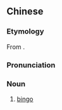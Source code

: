 {{also|宾果}}
==Chinese==
{{zh-forms|s=宾果|gloss=-}}

===Etymology===
From {{etyl|en|zh}} {{m|en|bingo}}.

===Pronunciation===
{{zh-pron
|m=bīnguǒ
|c=ban1 gwo2
|mn=pin-kó
|cat=n
}}

===Noun===
{{zh-noun}}

# [[bingo]] {{gloss|the game of chance}}